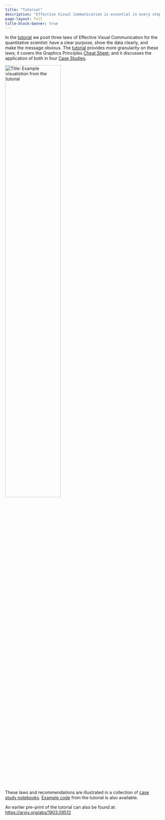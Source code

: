 ```yaml
---
title: "Tutorial"
description: "Effective Visual Communication is essential in every step of a quantitative workflow, from scoping to execution and communicating results and conclusions. The goal of the tutorial is to convey this competency."
page-layout: full
title-block-banner: true
---
```


In the [tutorial](https://ascpt.onlinelibrary.wiley.com/doi/full/10.1002/psp4.12455) we posit three laws of Effective Visual Communication for the quantitative scientist: have a clear purpose, show the data clearly, and make the message obvious. The [tutorial](https://ascpt.onlinelibrary.wiley.com/doi/full/10.1002/psp4.12455) provides more granularity on these laws; it covers the Graphics Principles [Cheat Sheet](cheatsheet.html); and it discusses the application of both in four [Case Studies](https://graphicsprinciples.github.io/tutorial-case-studies).

![](assets/Case-study.png "Title: Example visualistion from the tutorial"){fig-align="center" width=60%} 


These laws and recommendations are illustrated in a collection of [case study notebooks](https://graphicsprinciples.github.io/tutorial-case-studies). [Example code](https://github.com/GraphicsPrinciples/tutorial-viz-com) from the tutorial is also available. 

An earlier pre-print of the tutorial can also be found at: [https://arxiv.org/abs/1903.09512](https://arxiv.org/abs/1903.09512) 

